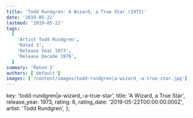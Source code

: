 ```yaml
---
title: 'Todd Rundgren: A Wizard, a True Star (1973)'
date: '2019-05-22'
lastmod: '2019-05-22'
tags:
  [
    'Artist Todd Rundgren',
    'Rated 3',
    'Release Year 1973',
    'Release Decade 1970',
  ]
summary: 'Rated 3'
authors: ['default']
images: ['/content/images/todd-rundgren|a-wizard_-a-true-star.jpg']
---
```


  key: 'todd-rundgren|a-wizard_-a-true-star',
  title: 'A Wizard, a True Star',
  release_year: 1973,
  rating: 6,
  rating_date: '2019-05-22T00:00:00.000Z',
  artist: 'Todd Rundgren',
};

<MusicRating data={data} />

